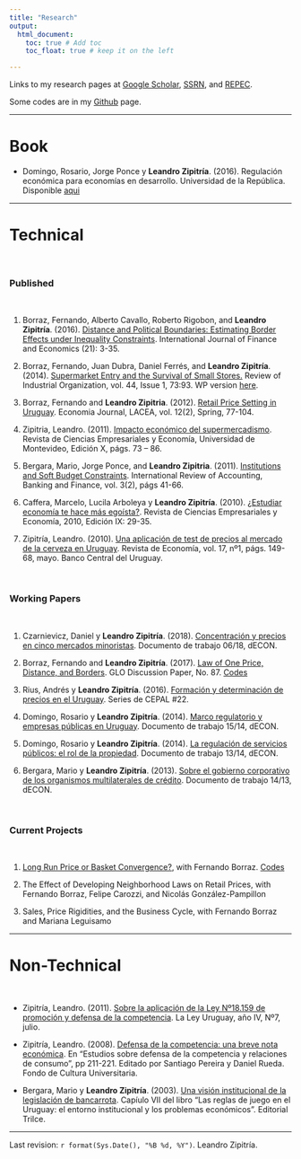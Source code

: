 ```yaml
---
title: "Research"
output: 
  html_document:
    toc: true # Add toc
    toc_float: true # keep it on the left

---
```


<head>
  <!-- Global site tag (gtag.js) - Google Analytics -->
  <script async src="https://www.googletagmanager.com/gtag/js?id=UA-137924758-1"></script>
  <script>
  window.dataLayer = window.dataLayer || [];
  function gtag(){dataLayer.push(arguments);}
  gtag('js', new Date());
  gtag('config', 'UA-137858282-1');
  </script>
</head>

Links to my research pages at [Google Scholar](https://scholar.google.com/citations?user=UVdbgDwAAAAJ), [SSRN](https://papers.ssrn.com/sol3/cf_dev/AbsByAuth.cfm?per_id=1038707), and [REPEC](https://ideas.repec.org/e/pzi74.html).


Some codes are in my [Github](http://github.com/LeandroZipitria) page.
  
---

# Book


- Domingo, Rosario, Jorge Ponce y **Leandro Zipitría**. (2016). Regulación económica para economías en desarrollo. Universidad de la República. Disponible [aqui](files/2016.Libro Regulacion FINAL.pdf)
  

---

# Technical 

\

  
### Published  

\

1. Borraz, Fernando, Alberto Cavallo, Roberto Rigobon, and **Leandro Zipitría**. (2016). [Distance and Political Boundaries: Estimating Border Effects under Inequality Constraints](files/2016.Borraz_Cavallo_Rigobon_Zipitria - Distance and political boundaries.pdf). International Journal of Finance and Economics (21): 3-35.
  
1. Borraz, Fernando, Juan Dubra, Daniel Ferrés, and **Leandro Zipitría**. (2014). [Supermarket Entry and the Survival of Small Stores.](https://link.springer.com/article/10.1007/s11151-013-9379-7) Review of Industrial Organization, vol. 44, Issue 1, 73:93. WP version [here](files/borrazdubraferreszipitria-4th-rr.pdf).
  
1. Borraz, Fernando and **Leandro Zipitria**. (2012). [Retail Price Setting in Uruguay](files/2012_vol12_num2_Borraz.pdf). Economia Journal, LACEA, vol. 12(2), Spring, 77-104.
  
1. Zipitria, Leandro. (2011). [Impacto económico del supermercadismo](files/Zipitria2011.pdf). Revista de Ciencias Empresariales y Economía, Universidad de Montevideo, Edición X, págs. 73 – 86.  
  
1. Bergara, Mario, Jorge Ponce, and **Leandro Zipitria**. (2011). [Institutions and Soft Budget Constraints](files/SBC2011.pdf). International Review of Accounting, Banking and Finance, vol. 3(2), págs 41-66.  
  
1. Caffera, Marcelo, Lucila Arboleya y **Leandro Zipitría**. (2010). [¿Estudiar economía te hace más egoísta?](files/2010.Selfish.pdf). Revista de Ciencias Empresariales y Economía, 2010, Edición IX: 29-35.
  
1. Zipitría, Leandro. (2010). [Una aplicación de test de precios al mercado de la cerveza en Uruguay](files/2010.Cerveza.pdf). Revista de Economía, vol. 17, nº1, págs. 149-68, mayo. Banco Central del Uruguay.

\

### Working Papers   

\

1. Czarnievicz, Daniel y **Leandro Zipitría**. (2018). [Concentración y precios en cinco mercados minoristas](http://cienciassociales.edu.uy/departamentodeeconomia/wp-content/uploads/sites/2/2018/11/0618.pdf). Documento de trabajo 06/18, dECON.
  
1. Borraz, Fernando and **Leandro Zipitría**. (2017). [Law of One Price, Distance, and Borders](https://www.econstor.eu/bitstream/10419/162799/1/GLO_DP_0087.pdf). GLO Discussion Paper, No. 87. [Codes](https://github.com/LeandroZipitria/Border)
  
1. Rius, Andrés y **Leandro Zipitría**. (2016). [Formación y determinación de precios en el Uruguay](https://repositorio.cepal.org/bitstream/handle/11362/39864/S1501314_es.pdf;jsessionid=8C82D69F3FC49D2272777AF8960C1BFB?sequence=1). Series de CEPAL #22.
  
1. Domingo, Rosario y **Leandro Zipitría**. (2014). [Marco regulatorio y empresas públicas en Uruguay](http://cienciassociales.edu.uy/departamentodeeconomia/wp-content/uploads/sites/2/2015/01/1514.pdf). Documento de trabajo 15/14, dECON.
  
1. Domingo, Rosario y **Leandro Zipitría**. (2014). [La regulación de servicios públicos: el rol de la propiedad](http://cienciassociales.edu.uy/departamentodeeconomia/wp-content/uploads/sites/2/2014/12/1314.pdf). Documento de trabajo 13/14, dECON.
  
1. Bergara, Mario y **Leandro Zipitría**. (2013). [Sobre el gobierno corporativo de los organismos multilaterales de crédito](http://cienciassociales.edu.uy/departamentodeeconomia/wp-content/uploads/sites/2/2013/archivos/1413.pdf). Documento de trabajo 14/13, dECON.

\
  
### Current Projects  

\

1. [Long Run Price or Basket Convergence?](files/Borraz.Zipitria - Long Run Price or Variety Convergence.pdf), with Fernando Borraz. [Codes](https://github.com/LeandroZipitria/Convergence)

1. The Effect of Developing Neighborhood Laws on Retail Prices, with Fernando Borraz, Felipe Carozzi, and Nicolás González-Pampillon

1. Sales, Price Rigidities, and the Business Cycle, with Fernando Borraz and Mariana Leguisamo
  
---

# Non-Technical

\

- Zipitría, Leandro. (2011). [Sobre la aplicación de la Ley Nº18.159 de promoción y defensa de la competencia](files/2011-la-ley-final1.pdf). La Ley Uruguay, año IV, Nº7, julio.
  
- Zipitría, Leandro. (2008). [Defensa de la competencia: una breve nota económica](files/2008-capitulo-lz-final-rap.pdf). En "Estudios sobre defensa de la competencia y relaciones de consumo", pp 211-221. Editado por Santiago Pereira y Daniel Rueda. Fondo de Cultura Universitaria.

- Bergara, Mario y **Leandro Zipitría**. (2003). [Una visión institucional de la legislación de bancarrota](https://books.google.com.uy/books?id=esb5agSJfkkC&pg=PA132&lpg=PA132&dq=&hl=es#v=onepage&q&f=false). Capíulo VII del libro "Las reglas de juego en el Uruguay: el entorno institucional y los problemas económicos". Editorial Trilce.

***

Last revision: `r format(Sys.Date(), "%B %d, %Y")`. Leandro Zipitría.
